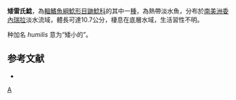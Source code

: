 {{Speciesbox
| status = NE
| status_system = IUCN3.1
| genus = Rhamdia
| species = humilis
| authority = [[Günther|Günther]], 1864
| synonyms = *''Pimelodus humilis'', Günther, 1864 
*''Rhamdia guairensis'', Eigenmann, 1920 
}}

'''矮雷氏鯰'''，為[[輻鰭魚綱|輻鰭魚綱]][[鯰形目|鯰形目]][[鼬鯰科|鼬鯰科]]的其中一[[種|種]]，為熱帶淡水魚，分布於[[南美洲|南美洲]][[委內瑞拉|委內瑞拉]]淡水流域，體長可達10.7公分，棲息在底層水域，生活習性不明。

种加名 ''humilis'' 意为“矮小的”。

==参考文献==
*{{FishBase_species|genus=Rhamdia|species=humilis|year=2015|month=7}}

{{Taxonbar|from=Q6403556}}

[[Category:雷氏鯰屬|A]]